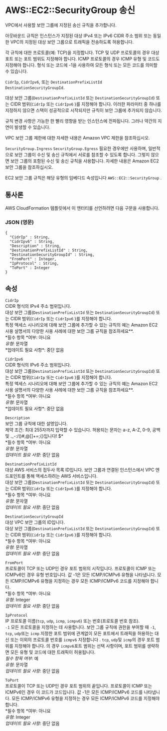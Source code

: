 # AWS::EC2::SecurityGroup 송신

VPC에서 사용할 보안 그룹에 지정된 송신 규칙을 추가합니다.

아웃바운드 규칙은 인스턴스가 지정된 대상 IPv4 또는 IPv6 CIDR 주소 범위 또는 동일한 VPC의 지정된 대상 보안 그룹으로 트래픽을 전송하도록 허용합니다.

각 규칙에 대한 프로토콜(예: TCP)을 지정합니다. TCP 및 UDP 프로토콜의 경우 대상 포트 또는 포트 범위도 지정해야 합니다. ICMP 프로토콜의 경우 ICMP 유형 및 코드도 지정해야 합니다. 형식 또는 코드에 -1을 사용하여 모든 형식 또는 모든 코드를 의미할 수 있습니다.

`CidrIp`, `CidrIpv6`, 또는 `DestinationPrefixListId` `DestinationSecurityGroupId`.

대상 보안 그룹(`DestinationPrefixListId` 또는 `DestinationSecurityGroupId`) 또는 CIDR 범위(`CidrIp` 또는 `CidrIpv6` )를 지정해야 합니다. 이러한 파라미터 중 하나를 지정하지 않으면 스택이 성공적으로 시작되지만 규칙이 보안 그룹에 추가되지 않습니다.

규칙 변경 사항은 가능한 한 빨리 영향을 받는 인스턴스에 전파됩니다. 그러나 약간의 지연이 발생할 수 있습니다.

VPC 보안 그룹 제한에 대한 자세한 내용은 Amazon VPC 제한을 참조하십시오.

`SecurityGroup.Ingress` `SecurityGroup.Egress` 필요한 경우에만 사용하며, 일반적으로 보안 그룹이 수신 및 송신 규칙에서 서로를 참조할 수 있도록 합니다. 그렇지 않으면 보안 그룹의 포함된 수신 및 송신 규칙을 사용합니다. 자세한 내용은 Amazon EC2 보안 그룹을 참조하십시오.

EC2 보안 그룹 규칙은 해당 유형의 임베디드 속성입니다 `AWS::EC2::SecurityGroup` .

## 통사론

AWS CloudFormation 템플릿에서 이 엔터티를 선언하려면 다음 구문을 사용합니다.

### JSON (영문)

```
{
  "CidrIp" : String,
  "CidrIpv6" : String,
  "Description" : String,
  "DestinationPrefixListId" : String,
  "DestinationSecurityGroupId" : String,
  "FromPort" : Integer,
  "IpProtocol" : String,
  "ToPort" : Integer
}
```

## 속성

`CidrIp`  
CIDR 형식의 IPv4 주소 범위입니다.  
대상 보안 그룹(`DestinationPrefixListId` 또는 `DestinationSecurityGroupId`) 또는 CIDR 범위(`CidrIp` 또는 `CidrIpv6` )를 지정해야 합니다.  
특정 액세스 시나리오에 대해 보안 그룹에 추가할 수 있는 규칙의 예는 Amazon EC2 사용 설명서의 다양한 사용 사례에 대한 보안 그룹 규칙을 참조하세요\**.  
*필수 항목 *여부: 아니요  
*유형*: 문자열  
*업데이트 필요 사항\*: 중단 없음

`CidrIpv6`  
CIDR 형식의 IPv6 주소 범위입니다.  
대상 보안 그룹(`DestinationPrefixListId` 또는 `DestinationSecurityGroupId`) 또는 CIDR 범위(`CidrIp` 또는 `CidrIpv6` )를 지정해야 합니다.  
특정 액세스 시나리오에 대해 보안 그룹에 추가할 수 있는 규칙의 예는 Amazon EC2 사용 설명서의 다양한 사용 사례에 대한 보안 그룹 규칙을 참조하세요\**.  
*필수 항목 *여부: 아니요  
*유형*: 문자열  
*업데이트 필요 사항\*: 중단 없음

`Description`  
보안 그룹 규칙에 대한 설명입니다.  
제약 조건: 최대 255자까지 입력할 수 있습니다. 허용되는 문자는 a-z, A-Z, 0-9, 공백 및 .\_-:/()#,@[]+=;{}입니다! $\*  
*필수 항목 *여부: 아니요  
_유형_: 문자열  
_업데이트 필요 사항_: 중단 없음

`DestinationPrefixListId`  
대상 AWS 서비스의 접두사 목록 ID입니다. 보안 그룹과 연결된 인스턴스에서 VPC 엔드포인트를 통해 액세스하려는 AWS 서비스입니다.  
대상 보안 그룹(`DestinationPrefixListId` 또는 `DestinationSecurityGroupId`) 또는 CIDR 범위(`CidrIp` 또는 `CidrIpv6` )를 지정해야 합니다.  
*필수 항목 *여부: 아니요  
_유형_: 문자열  
_업데이트 필요 사항_: 중단 없음

`DestinationSecurityGroupId`  
대상 VPC 보안 그룹의 ID입니다.  
대상 보안 그룹(`DestinationPrefixListId` 또는 `DestinationSecurityGroupId`) 또는 CIDR 범위(`CidrIp` 또는 `CidrIpv6` )를 지정해야 합니다.  
*필수 항목 *여부: 아니요  
_유형_: 문자열  
_업데이트 필요 사항_: 중단 없음

`FromPort`  
프로토콜이 TCP 또는 UDP인 경우 포트 범위의 시작입니다. 프로토콜이 ICMP 또는 ICMPv6인 경우 유형 번호입니다. 값 -1은 모든 ICMP/ICMPv6 유형을 나타냅니다. 모든 ICMP/ICMPv6 유형을 지정하는 경우 모든 ICMP/ICMPv6 코드를 지정해야 합니다.  
*필수 항목 *여부: 아니요  
_유형_: Integer  
_업데이트 필요 사항_: 중단 없음

`IpProtocol`  
IP 프로토콜 이름(`tcp`, `udp`, `icmp`, `icmpv6`) 또는 번호(프로토콜 번호 참조).  
`-1` 모든 프로토콜을 지정하는 데 사용합니다. 보안 그룹 규칙에 권한을 부여할 때 `-1`, `tcp`, `udp`또는 `icmp` 지정한 포트 범위에 관계없이 모든 포트에서 트래픽을 허용하는 대신 또는 이외의 프로토콜 번호를 `icmpv6` 지정합니다 . `tcp`, `udp`및 `icmp`의 경우 포트 범위를 지정해야 합니다. 의 경우 `icmpv6`포트 범위는 선택 사항이며, 포트 범위를 생략하면 모든 유형 및 코드에 대한 트래픽이 허용됩니다.  
_필수 항목 여부_: 예  
_유형_: 문자열  
_업데이트 필요 사항_: 중단 없음

`ToPort`  
프로토콜이 TCP 또는 UDP인 경우 포트 범위의 끝입니다. 프로토콜이 ICMP 또는 ICMPv6인 경우 이 코드가 코드입니다. 값 -1은 모든 ICMP/ICMPv6 코드를 나타냅니다. 모든 ICMP/ICMPv6 유형을 지정하는 경우 모든 ICMP/ICMPv6 코드를 지정해야 합니다.  
*필수 항목 *여부: 아니요  
_유형_: Integer  
_업데이트 필요 사항_: 중단 없음

